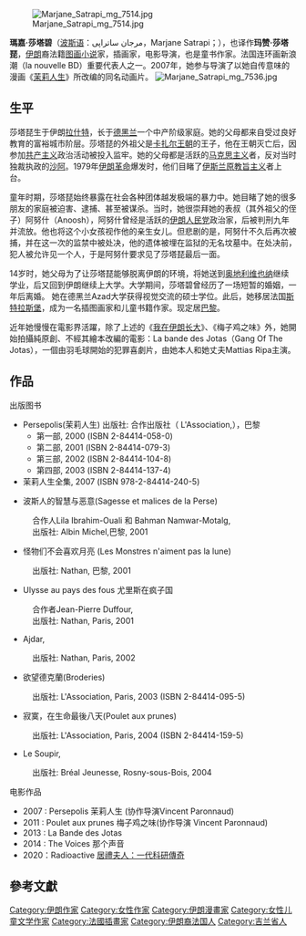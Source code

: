 {{Infobox comics creator
| name=瑪嘉·莎塔碧<br>مرجان ساتراپی
| image=Marjane Satrapi Cannes 2008.jpg
| imagesize= 
| caption= [[2008年坎城影展|2008年坎城影展]]上的莎塔琵。
| birth_name  =
| birth_date  = {{birth date and age|1969|11|22|df=yes}}
| birth_place = [[File:State_flag_of_Iran_(1964–1980).svg|20px]][[巴勒維王朝|伊朗]][[拉什特|拉什特]]
| death_date  =
| death_place =
| nationality={{FRA}}<ref name ="abusdecine">''J'ai été très bien accueillie et je n'oublierai jamais que j'ai été naturalisée grâce à Jack Lang.''[http://www.abusdecine.com/fiche-entretien.php?numero=2062 Abusdecine perse les secrets de « Persepolis » ]</ref><ref name ="lesechos">[http://www.lesechos.fr/info/loisirs/4575729.htm?xtor=RSS-2000 Vingt-deux films pour une palme d'Or]</ref>{{Flag|Iran}}
| area=藝術家、作家
| alias=
| notable works= {{Plain list | 
* 《[[茉莉人生|茉莉人生]]》
* ''Embroideries''
* 《{{en-link|依戀，在生命最後八天|Chicken with Plums}}》
}}
| awards=
<!--|religion=[[伊斯蘭教|伊斯蘭教]][[什葉派|什葉派]]-->
}}[[File:Marjane_Satrapi_mg_7514.jpg|thumb]]

'''瑪嘉·莎塔碧'''（[[波斯语|波斯语]]：مرجان ساتراپی，Marjane Satrapi；{{bd|1969年|11月22日|catIdx=S}}），也译作'''玛赞·莎塔琵'''，[[伊朗|伊朗]]裔法籍[[圖像小說|图画小说]]家，插画家，电影导演，也是童书作家。法国连环画新浪潮（la nouvelle BD）重要代表人之一。2007年，她参与导演了以她自传意味的漫画《[[茉莉人生|茉莉人生]]》所改编的同名动画片。
[[File:Marjane_Satrapi_mg_7536.jpg|thumb]]

==生平==

莎塔琵生于伊朗[[拉什特|拉什特]]，长于[[德黑兰|德黑兰]]一个中产阶级家庭。她的父母都来自受过良好教育的富裕城市阶层。莎塔琵的外祖父是[[卡扎尔王朝|卡扎尔王朝]]的王子，他在王朝灭亡后，因参加[[共产主义|共产主义]]政治活动被投入监牢。她的父母都是活跃的[[马克思主义|马克思主义]]者，反对当时独裁执政的[[沙阿|沙阿]]。1979年[[伊朗革命|伊朗革命]]爆发时，他们目睹了[[伊斯兰原教旨主义|伊斯兰原教旨主义]]者上台。

童年时期，莎塔琵始终暴露在社会各种团体越发极端的暴力中。她目睹了她的很多朋友的家庭被迫害、逮捕、甚至被谋杀。当时，她很崇拜她的表叔（其外祖父的侄子）阿努什（Anoosh），阿努什曾经是活跃的[[伊朗人民党|伊朗人民党]]政治家，后被判刑九年并流放。他也将这个小女孩视作他的亲生女儿。但悲剧的是，阿努什不久后再次被捕，并在这一次的监禁中被处决，他的遗体被埋在监狱的无名坟墓中。在处决前，犯人被允许见一个人，于是阿努什要求见了莎塔琵最后一面。

14岁时，她父母为了让莎塔琵能够脱离伊朗的环境，将她送到[[奥地利|奥地利]][[维也纳|维也纳]]继续学业，后又回到伊朗继续上大学。大学期间，莎塔碧曾经历了一场短暂的婚姻，一年后离婚。 她在德黑兰Azad大学获得视觉交流的硕士学位。此后，她移居法国[[斯特拉斯堡|斯特拉斯堡]]，成为一名插图画家和儿童书籍作家。现定居[[巴黎|巴黎]]。

近年她慢慢在電影界活躍，除了上述的《[[我在伊朗长大|我在伊朗长大]]》、《梅子鸡之味》外，她開始拍攝純原創、不經其繪本改編的電影：La bande des Jotas（Gang Of The Jotas），一個由羽毛球開始的犯罪喜劇片，由她本人和她丈夫Mattias Ripa主演。

==作品==
;出版图书
*Persepolis(茉莉人生)  出版社: 合作出版社（ L'Association,），巴黎
**第一部, 2000 (ISBN 2-84414-058-0)
**第二部, 2001 (ISBN 2-84414-079-3)
**第三部, 2002 (ISBN 2-84414-104-8)
**第四部, 2003 (ISBN 2-84414-137-4)
*茉莉人生全集, 2007 (ISBN 978-2-84414-240-5)

*波斯人的智慧与恶意(Sagesse et malices de la Perse)
:合作人Lila Ibrahim-Ouali 和 Bahman Namwar-Motalg,
:出版社: Albin Michel,巴黎, 2001

*怪物们不会喜欢月亮 (Les Monstres n'aiment pas la lune)
:出版社: Nathan, 巴黎, 2001

*Ulysse au pays des fous 尤里斯在疯子国
:合作者Jean-Pierre Duffour, 
:出版社: Nathan, Paris, 2001

*Ajdar,
:出版社: Nathan, Paris, 2002

*欲望德克蘭(Broderies)
:出版社: L'Association, Paris, 2003 (ISBN 2-84414-095-5)

*寂寞，在生命最後八天(Poulet aux prunes)
:出版社: L'Association, Paris, 2004 (ISBN 2-84414-159-5)

*Le Soupir,
:出版社: Bréal Jeunesse, Rosny-sous-Bois, 2004

;电影作品
*2007 : Persepolis 茉莉人生 (协作导演Vincent Paronnaud)
*2011 : Poulet aux prunes 梅子鸡之味(协作导演 Vincent Paronnaud)
*2013 : La Bande des Jotas
*2014 : The Voices  那个声音
*2020：Radioactive [[居禮夫人：一代科研傳奇|居禮夫人：一代科研傳奇]]

==參考文獻==
{{reflist}}

{{Authority control}}
{{DEFAULTSORT: Satrapi, Marjane}}
[[Category:伊朗作家|Category:伊朗作家]]
[[Category:女性作家|Category:女性作家]]
[[Category:伊朗漫畫家|Category:伊朗漫畫家]]
[[Category:女性儿童文学作家|Category:女性儿童文学作家]]
[[Category:法國插畫家|Category:法國插畫家]]
[[Category:伊朗裔法国人|Category:伊朗裔法国人]]
[[Category:吉兰省人|Category:吉兰省人]]